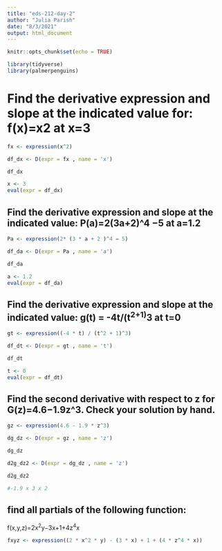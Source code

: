 ```yaml
---
title: "eds-212-day-2"
author: "Julia Parish"
date: "8/3/2021"
output: html_document
---
```


```r
knitr::opts_chunk$set(echo = TRUE)

library(tidyverse)
library(palmerpenguins)

```
# Find the derivative expression and slope at the indicated value for: f(x)=x2 at x=3


```r

fx <- expression(x^2)

df_dx <- D(expr = fx , name = 'x')

df_dx

x <- 3
eval(expr = df_dx)

```
## Find the derivative expression and slope at the indicated value: P(a)=2(3a+2)^4 −5 at a=1.2
```r

Pa <- expression(2* (3 * a + 2 )^4 − 5)

df_da <- D(expr = Pa , name = 'a')

df_da

a <- 1.2
eval(expr = df_da)


```
## Find the derivative expression and slope at the indicated value: g(t) =  -4t/(t^2+1)^3 at t=0


```r

gt <- expression((-4 * t) / (t^2 + 1)^3)

df_dt <- D(expr = gt , name = 't')

df_dt

t <- 0
eval(expr = df_dt)


```

## Find the second derivative with respect to z for G(z)=4.6−1.9z^3. Check your solution by hand.

```r

gz <- expression(4.6 - 1.9 * z^3)

dg_dz <- D(expr = gz , name = 'z')

dg_dz

d2g_dz2 <- D(expr = dg_dz , name = 'z')

d2g_dz2

#-1.9 x 3 x 2 

```
## find all partials of the following function:
f(x,y,z)=2x^2^y−3x+1+4z^4^x

```r
fxyz <- expression((2 * x^2 * y) - (3 * x) + 1 + (4 * z^4 * x))



```





